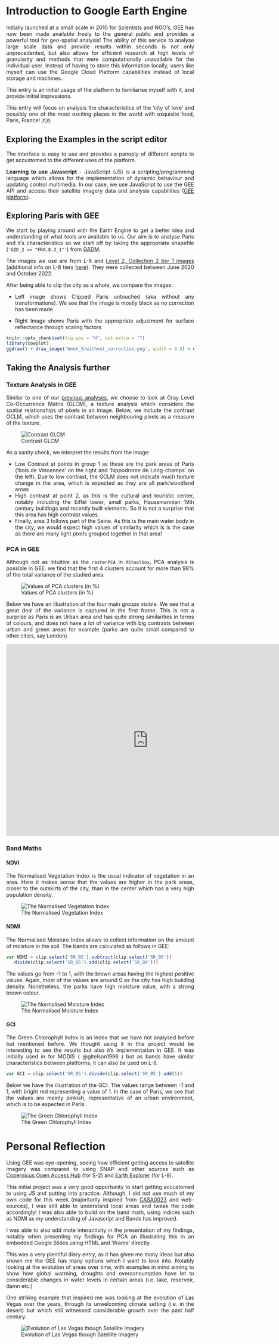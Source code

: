 <div style="text-align: justify">

# Introduction to Google Earth Engine {.unnumbered}

Initially launched at a small scale in 2010 for Scientists and NGO's, GEE has now been made available freely to the general public and provides a powerful tool for geo-spatial analysis! The ability of this service to analyse large scale data and provide results within seconds is not only unprecedented, but also allows for efficient research at high levels of granularity and methods that were computationally unavailable for the individual user. Instead of having to store this information locally, users like myself can use the Google Cloud Platform capabilities instead of local storage and machines.

This entry is an initial usage of the platform to familiarise myself with it, and provide initial impressions.

This entry will focus on analysis the characteristics of the 'city of love' and possibly one of the most exciting places in the world with exquisite food, Paris, France! 🇫🇷

## Exploring the Examples in the script editor

The interface is easy to use and provides a panoply of different scripts to get accustomed to the different uses of the platform.

**Learning to use Javascript** - JavaScript (JS) is a scripting/programming language which allows for the implementation of dynamic behaviour and updating control multimedia. In our case, we use JavaScript to use the GEE API and access their satellite imagery data and analysis capabilities ([GEE platform](https://earthengine.google.com/platform/)).

## Exploring Paris with GEE

We start by playing around with the Earth Engine to get a better idea and understanding of what tools are available to us. Our aim is to analyse Paris and it's characteristics so we start off by taking the appropriate shapefile (`'GID_2 == "FRA.8.3_1"'`) from [GADM](https://gadm.org/download_country.html).

The images we use are from L-8 and [Level 2, Collection 2 tier 1 images](https://developers.google.com/earth-engine/datasets/catalog/LANDSAT_LC08_C02_T1_L2) (additional info on L-8 tiers [here](https://www.remote-research.org/sat/understanding-landsat-collections-levels-and-tiers-which-do-i-use/)). They were collected between June 2020 and October 2022.

After being able to clip the city as a whole, we compare the images:

-   Left image shows Clipped Paris untouched (aka without any transformations). We see that the image is mostly black as no correction has been made

-   Right Image shows Paris with the appropriate adjustment for surface reflectance through scaling factors

```r
knitr::opts_chunk$set(fig.pos = "H", out.extra = "")
library(cowplot)
ggdraw() + draw_image('Week_5/without_correction.png', width = 0.5) + draw_image('Week_5/Clipped_paris_initial.png', width = 0.5, x = 0.5)
```

## Taking the Analysis further

### Texture Analysis in GEE

Similar to one of our [previous analyses](https://vtesniere.github.io/CASA0023_book/corrections.html#texture), we choose to look at Gray Level Co-Occurrence Matrix (GLCM), a texture analysis which considers the spatial relationships of pixels in an image. Below, we include the contrast GCLM, which uses the contrast between neighbouring pixels as a measure of the texture.

![Contrast GLCM](Week_5/Contrast_glcm.png)

As a sanity check, we interpret the results from the image:

-   Low Contrast at points in group 1 as these are the park areas of Paris ('bois de Vincennes' on the right and 'hippodrome de Long-champs' on the left). Due to low contrast, the GCLM does not indicate much texture change in the area, which is expected as they are all park/woodland areas
-   High contrast at point 2, as this is the cultural and touristic center, notably including the Eiffel tower, small parks, Haussmannian 19th century buildings and recently built elements. So it is not a surprise that this area has high contrast values.
-   Finally, area 3 follows part of the Seine. As this is the main water body in the city, we would expect high values of similarity which is is the case as there are many light pixels grouped together in that area!

### PCA in GEE

Although not as intuitive as the `rasterPCA` in `RStoolbox`, PCA analysis is possible in GEE. we find that the first 4 clusters account for more than 98% of the total variance of the studied area.

![Values of PCA clusters (in %)](Week_5/Values_PCA.png)

Below we have an illustration of the four main groups visible. We see that a great deal of the variance is captured in the first frame. This is not a surprise as Paris is an Urban area and has quite strong similarities in terms of colours, and does not have a lot of variance with big contrasts between urban and green areas for example (parks are quite small compared to other cities, say London).

<iframe src="https://docs.google.com/presentation/d/e/2PACX-1vQJDWrorUm7O9a7wDok9ZfQSQckoNT_mBeTWnTEBqv6YenX2MZoMu4eAspaeC3vsVtUR3aSBwEH8zTy/embed?start=false&amp;loop=true&amp;delayms=5000" frameborder="0" width="760" height="515" allowfullscreen="true" mozallowfullscreen="true" webkitallowfullscreen="true">

</iframe>

### Band Maths

#### NDVI

The Normalised Vegetation Index is the usual indicator of vegetation in an area. Here it makes sense that the values are higher in the park areas, closer to the outskirts of the city, than in the center which has a very high population density.

![The Normalised Vegetation Index](Week_5/Paris_NDVI.png)

#### NDMI

The Normalised Moisture Index allows to collect information on the amount of moisture in the soil. The bands are calculated as follows in GEE:

```javascript
var NDMI = clip.select('SR_B5').subtract(clip.select('SR_B6'))
  .divide(clip.select('SR_B5').add(clip.select('SR_B6')))
```

The values go from -1 to 1, with the brown areas having the highest positive values. Again, most of the values are around 0 as the city has high building density. Nonetheless, the parks have high moisture value, with a strong brown colour.

![The Normalised Moisture Index](Week_5/Paris_NDMI.png)

#### GCI

The Green Chlorophyll Index is an index that we have not analysed before but mentioned before. We thought using it in this project would be interesting to see the results but also it's implementation in GEE. It was initially used in for MODIS ( @gitelson1996 ) but as bands have similar characteristics between platforms, it can also be used on L-8.

```javascript
var GCI = clip.select('SR_B5').divide(clip.select('SR_B5').add(1))
```

Below we have the illustration of the GCI. The values range between -1 and 1, with bright red representing a value of 1. In the case of Paris, we see that the values are mainly pinkish, representative of an urban environment, which is to be expected in Paris.

![The Green Chlorophyll Index](Week_5/GCI_paris.png)

# Personal Reflection

Using GEE was eye-opening, seeing how efficient getting access to satellite imagery was compared to using SNAP and other sources such as [Copernicus Open Access Hub](https://scihub.copernicus.eu/dhus/#/home) (for S-2) and [Earth Explorer](https://earthexplorer.usgs.gov/) (for L-8).

This initial project was a very good opportunity to start getting accustomed to using JS and putting into practice. Although, I did not use much of my own code for this week (majoritarily inspired from [CASA0023](https://andrewmaclachlan.github.io/CASA0023/5_GEE_I.html#pca) and web-sources), I was still able to understand local areas and tweak the code accordingly! I was also able to build on the band math, using indices such as NDMI as my understanding of Javascript and Bands has improved.

I was able to also add mote interactivity in the presentation of my findings, notably when presenting my findings for PCA an illustrating this in an embedded Google Slides using HTML and 'iframe' directly.

This was a very plentiful diary entry, as it has given me many ideas but also shown me the GEE has many options which I want to look into. Notably looking at the evolution of areas over time, with examples in mind aiming to show how global warming, droughts and overconsumption have let to considerable changes in water levels in certain areas (i.e. lake, reservoir, damn etc.)

One striking example that inspired me was looking at the evolution of Las Vegas over the years, through its unwelcoming climate setting (i.e. in the desert) but which still witnessed considerable growth over the past half century.

![Evolution of Las Vegas though Satellite Imagery](https://www.vox.com/2015/5/1/8529995/satellite-timelapse-images-video)
